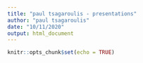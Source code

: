 ```yaml
---
title: "paul tsagaroulis - presentations"
author: "paul tsagaroulis"
date: "10/11/2020"
output: html_document
---
```


```r
knitr::opts_chunk$set(echo = TRUE)
```

